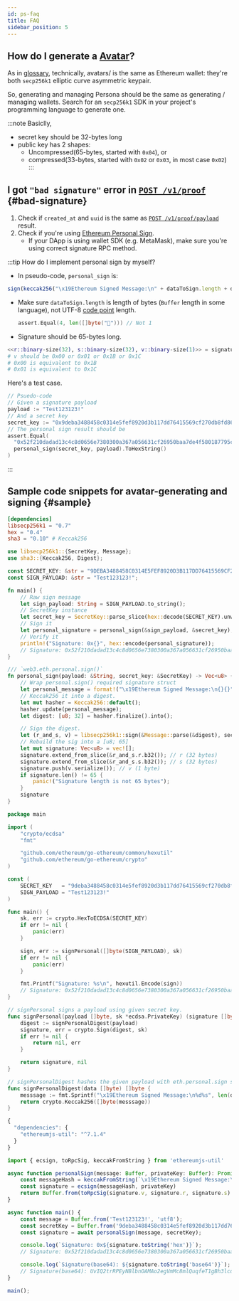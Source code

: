 ```yaml
---
id: ps-faq
title: FAQ
sidebar_position: 5
---
```



## How do I generate a [Avatar](ps-glossary#glossary-avatar)?

As in [glossary](ps-glossary#glossary-avatar), technically, avatars/
is the same as Ethereum wallet: they're both `secp256k1` elliptic
curve asymmetric keypair.

So, generating and managing Persona should be the same as generating /
managing wallets. Search for an `secp256k1` SDK in your project's
programming language to generate one.

:::note
Basiclly,

- secret key should be 32-bytes long
- public key has 2 shapes:
  - Uncompressed(65-bytes, started with `0x04`), or
  - compressed(33-bytes, started with `0x02` or `0x03`, in most case `0x02`)
:::

## I got `"bad signature"` error in [`POST /v1/proof`](api#proof-add) {#bad-signature}

1. Check if `created_at` and `uuid` is the same as [`POST /v1/proof/payload`](api#proof-payload) result.
2. Check if you're using [Ethereum Personal Sign](https://github.com/ChainSafe/web3.js/blob/1.x/docs/web3-eth-personal.rst#sign).
   - If your DApp is using wallet SDK (e.g. MetaMask), make sure
     you're using correct signature RPC method.

:::tip How do I implement personal sign by myself?
- In pseudo-code, `personal_sign` is:
```javascript
sign(keccak256("\x19Ethereum Signed Message:\n" + dataToSign.length + dataToSign)))
```
- Make sure `dataToSign.length` is length of bytes (`Buffer`
  length in some language), not UTF-8 [code
  point](https://en.wikipedia.org/wiki/Code_point) length.
  ```go
  assert.Equal(4, len([]byte("🐎"))) // Not 1
  ```
- Signature should be 65-bytes long.

```elixir
<<r::binary-size(32), s::binary-size(32), v::binary-size(1)>> = signature_binary
# v should be 0x00 or 0x01 or 0x1B or 0x1C
# 0x00 is equivalent to 0x1B
# 0x01 is equivalent to 0x1C
```

Here's a test case.

```go
// Psuedo-code
// Given a signature payload
payload := "Test123123!"
// And a secret key
secret_key := "0x9deba3488458c0314e5fef8920d3b117dd76415569cf270db8fd864896c02732"
// The personal sign result should be
assert.Equal(
  "0x52f210dadad13c4c8d0656e7380300a367a056631cf26950baa7de4f580187795c76b5fc94de5bd0b8af4d5df432687d900402cba86a12570af56be35ba8d56401",
  personal_sign(secret_key, payload).ToHexString()
)
```
:::

## Sample code snippets for avatar-generating and signing {#sample}

<Tabs>
  <TabItem value="rust" label="Rust" default>

```toml title="Cargo.toml"
[dependencies]
libsecp256k1 = "0.7"
hex = "0.4"
sha3 = "0.10" # Keccak256
```

```rust title="src/main.rs"
use libsecp256k1::{SecretKey, Message};
use sha3::{Keccak256, Digest};

const SECRET_KEY: &str = "9DEBA3488458C0314E5FEF8920D3B117DD76415569CF270DB8FD864896C02732";
const SIGN_PAYLOAD: &str = "Test123123!";

fn main() {
    // Raw sign message
    let sign_payload: String = SIGN_PAYLOAD.to_string();
    // SecretKey instance
    let secret_key = SecretKey::parse_slice(hex::decode(SECRET_KEY).unwrap().as_slice()).unwrap();
    // Sign it
    let personal_signature = personal_sign(&sign_payload, &secret_key);
    // Verify it
    println!("Signature: 0x{}", hex::encode(personal_signature));
    // Signature: 0x52f210dadad13c4c8d0656e7380300a367a056631cf26950baa7de4f580187795c76b5fc94de5bd0b8af4d5df432687d900402cba86a12570af56be35ba8d56401
}

/// `web3.eth.personal.sign()`
fn personal_sign(payload: &String, secret_key: &SecretKey) -> Vec<u8> {
    // Wrap personal.sign() required signature struct
    let personal_message = format!("\x19Ethereum Signed Message:\n{}{}", payload.len(), payload);
    // Keccak256 it into a digest.
    let mut hasher = Keccak256::default();
    hasher.update(personal_message);
    let digest: [u8; 32] = hasher.finalize().into();

    // Sign the digest.
    let (r_and_s, v) = libsecp256k1::sign(&Message::parse(&digest), secret_key);
    // Rebuild the sig into a [u8; 65]
    let mut signature: Vec<u8> = vec![];
    signature.extend_from_slice(&r_and_s.r.b32()); // r (32 bytes)
    signature.extend_from_slice(&r_and_s.s.b32()); // s (32 bytes)
    signature.push(v.serialize()); // v (1 byte)
    if signature.len() != 65 {
        panic!("Signature length is not 65 bytes");
    }
    signature
}
```

  </TabItem>
  <TabItem value="go" label="Go">

```go title="cmd/playground.go"
package main

import (
	"crypto/ecdsa"
	"fmt"

	"github.com/ethereum/go-ethereum/common/hexutil"
	"github.com/ethereum/go-ethereum/crypto"
)

const (
	SECRET_KEY   = "9deba3488458c0314e5fef8920d3b117dd76415569cf270db8fd864896c02732"
	SIGN_PAYLOAD = "Test123123!"
)

func main() {
	sk, err := crypto.HexToECDSA(SECRET_KEY)
	if err != nil {
		panic(err)
	}

	sign, err := signPersonal([]byte(SIGN_PAYLOAD), sk)
	if err != nil {
		panic(err)
	}

	fmt.Printf("Signature: %s\n", hexutil.Encode(sign))
	// Signature: 0x52f210dadad13c4c8d0656e7380300a367a056631cf26950baa7de4f580187795c76b5fc94de5bd0b8af4d5df432687d900402cba86a12570af56be35ba8d56401
}

// signPersonal signs a payload using given secret key.
func signPersonal(payload []byte, sk *ecdsa.PrivateKey) (signature []byte, err error) {
	digest := signPersonalDigest(payload)
	signature, err = crypto.Sign(digest, sk)
	if err != nil {
		return nil, err
	}

	return signature, nil
}

// signPersonalDigest hashes the given payload with eth.personal.sign struct.
func signPersonalDigest(data []byte) []byte {
	messsage := fmt.Sprintf("\x19Ethereum Signed Message:\n%d%s", len(data), data)
	return crypto.Keccak256([]byte(messsage))
}
```

  </TabItem>

  <TabItem value="javascript" label="JavaScript">

```js title="package.json"
{
  "dependencies": {
    "ethereumjs-util": "^7.1.4"
  }
}
```

```typescript title="index.ts"
import { ecsign, toRpcSig, keccakFromString } from 'ethereumjs-util'

async function personalSign(message: Buffer, privateKey: Buffer): Promise<Buffer> {
    const messageHash = keccakFromString(`\x19Ethereum Signed Message:\n${message.length}${message}`, 256)
    const signature = ecsign(messageHash, privateKey)
    return Buffer.from(toRpcSig(signature.v, signature.r, signature.s).slice(2), 'hex')
}

async function main() {
    const message = Buffer.from('Test123123!', 'utf8');
    const secretKey = Buffer.from('9deba3488458c0314e5fef8920d3b117dd76415569cf270db8fd864896c02732', 'hex');
    const signature = await personalSign(message, secretKey);

    console.log(`Signature: 0x${signature.toString('hex')}`);
    // Signature: 0x52f210dadad13c4c8d0656e7380300a367a056631cf26950baa7de4f580187795c76b5fc94de5bd0b8af4d5df432687d900402cba86a12570af56be35ba8d5641c

    console.log(`Signature(base64): ${signature.toString('base64')}`);
    // Signature(base64): UvIQ2trRPEyNBlbnOAMAo2egVmMc8mlQuqfeT1gBh3lcdrX8lN5b0LivTV30Mmh9kAQCy6hqElcK9WvjW6jVZBw=
}

main();
```

  </TabItem>
</Tabs>

